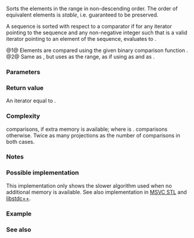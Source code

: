 {{cpp/ranges/title|stable_sort}}
{{cpp/algorithm/ranges/navbar}}
{{dcl begin}}
{{dcl header|algorithm}}
{{dcl h|Call signature}}
{{dcla|anchor=no|num=1|since=c++20|constexpr=c++26|1=
template&lt; std::random_access_iterator I, std::sentinel_for&lt;I&gt; S,
          class Comp = ranges::less, class Proj = std::identity &gt;
requires std::sortable&lt;I, Comp, Proj&gt;
    I stable_sort( I first, S last, Comp comp = {}, Proj proj = {} );
}}
{{dcla|anchor=no|num=2|since=c++20|constexpr=c++26|1=
template&lt; ranges::random_access_range R, class Comp = ranges::less,
          class Proj = std::identity &gt;
requires std::sortable&lt;ranges::iterator_t&lt;R&gt;, Comp, Proj&gt;
ranges::borrowed_iterator_t&lt;R&gt;
    stable_sort( R&amp;&amp; r, Comp comp = {}, Proj proj = {} );
}}
{{dcl end}}

Sorts the elements in the range {{range|first|last}} in non-descending order. The order of equivalent elements is ''stable'', i.e. guaranteed to be preserved.

A sequence is sorted with respect to a comparator {{c|comp}} if for any iterator {{tt|it}} pointing to the sequence and any non-negative integer {{tt|n}} such that {{tt|it + n}} is a valid iterator pointing to an element of the sequence, {{c|std::invoke(comp, std::invoke(proj, *(it + n)), std::invoke(proj, *it)}} evaluates to {{c|false}}.

@1@ Elements are compared using the given binary comparison function {{c|comp}}.
@2@ Same as {{v|1}}, but uses {{c|r}} as the range, as if using {{c|ranges::begin(r)}} as {{c|first}} and {{c|ranges::end(r)}} as {{c|last}}.

{{cpp/ranges/niebloid}}

===Parameters===
{{par begin}}
{{par|first, last|iterator-sentinel defining the range to sort}}
{{par|r|the range to sort}}
{{par|comp|comparison to apply to the projected elements}}
{{par|proj|projection to apply to the elements}}
{{par end}}

===Return value===
An iterator equal to {{c|last}}.

===Complexity===
{{mathjax-or|\(\scriptsize N\cdot\log{(N)}\)|N&amp;middot;log(N)}} comparisons, if extra memory is available; where {{mathjax-or|\(\scriptsize N\)|N}} is {{c|ranges::distance(first, last)}}. {{mathjax-or|\(\scriptsize N\cdot\log^2{(N)}\)|N&amp;middot;log&amp;sup2;(N)}} comparisons otherwise. Twice as many projections as the number of comparisons in both cases.

===Notes===
{{feature test macro|__cpp_lib_constexpr_algorithms|{{c/core|constexpr}} stable sorting|value=202306L|std=C++26}}

===Possible implementation===
This implementation only shows the slower algorithm used when no additional memory is available. See also implementation in [https://github.com/microsoft/STL/blob/e745bad3b1d05b5b19ec652d68abb37865ffa454/stl/inc/algorithm#L7842-L8094 MSVC STL] and [https://github.com/gcc-mirror/gcc/blob/54258e22b0846aaa6bd3265f592feb161eecda75/libstdc%2B%2B-v3/include/bits/ranges_algo.h#L1836-L1862 libstdc++].
{{eq fun|1=
struct stable_sort_fn
{
    template&lt;std::random_access_iterator I, std::sentinel_for&lt;I&gt; S,
             class Comp = ranges::less, class Proj = std::identity&gt;
    requires std::sortable&lt;I, Comp, Proj&gt;
    constexpr //&lt; since C++26
    I operator()(I first, S last, Comp comp = {}, Proj proj = {}) const
    {
        auto count = ranges::distance(first, last);
        auto mid = first + count / 2;
        auto last_it = first + count;

        if (count &lt;= 1)
            return last_it;

        (*this)(first, mid, std::ref(comp), std::ref(proj));
        (*this)(mid, last_it, std::ref(comp), std::ref(proj));

        ranges::inplace_merge(first, mid, last_it);

        return last_it;
    }

    template&lt;ranges::random_access_range R, class Comp = ranges::less,
             class Proj = std::identity&gt;
    requires std::sortable&lt;ranges::iterator_t&lt;R&gt;, Comp, Proj&gt;
    constexpr //&lt; since C++26
    ranges::borrowed_iterator_t&lt;R&gt; operator()(R&amp;&amp; r, Comp comp = {}, Proj proj = {}) const
    {
        return (*this)(ranges::begin(r), ranges::end(r), std::move(comp), std::move(proj));
    }
};

inline constexpr stable_sort_fn stable_sort {};
}}

===Example===
{{example
|code=
#include &lt;algorithm&gt;
#include &lt;array&gt;
#include &lt;functional&gt;
#include &lt;iomanip&gt;
#include &lt;iostream&gt;

void print(auto const&amp; seq)
{
    for (auto const&amp; elem : seq)
        std::cout &lt;&lt; elem &lt;&lt; ' ';
    std::cout &lt;&lt; '\n';
}

struct Particle
{
    std::string name; double mass; // MeV
    friend std::ostream&amp; operator&lt;&lt;(std::ostream&amp; os, Particle const&amp; p)
    {
        return os &lt;&lt; '\n' &lt;&lt; std::left &lt;&lt; std::setw(8) &lt;&lt; p.name &lt;&lt; " : " &lt;&lt; p.mass;
    }
};

int main()
{
    std::array s {5, 7, 4, 2, 8, 6, 1, 9, 0, 3};

    // sort using the default operator&lt;
    std::ranges::stable_sort(s);
    print(s);

    // sort using a standard library compare function object
    std::ranges::stable_sort(s, std::ranges::greater());
    print(s);

    // sort using a custom function object
    struct
    {
        bool operator()(int a, int b) const
        {
            return a &lt; b;
        }
    } customLess;
    std::ranges::stable_sort(s.begin(), s.end(), customLess);
    print(s);

    // sort using a lambda expression
    std::ranges::stable_sort(s, [](int a, int b) { return a &gt; b; });
    print(s);

    // sort with projection
    Particle particles[]
    {
        {"Electron", 0.511}, {"Muon", 105.66}, {"Tau", 1776.86},
        {"Positron", 0.511}, {"Proton", 938.27}, {"Neutron", 939.57}
    };
    print(particles);
    std::ranges::stable_sort(particles, {}, &amp;Particle::name); //&lt; sort by name
    print(particles);
    std::ranges::stable_sort(particles, {}, &amp;Particle::mass); //&lt; sort by mass
    print(particles);
}
|output=
0 1 2 3 4 5 6 7 8 9
9 8 7 6 5 4 3 2 1 0
0 1 2 3 4 5 6 7 8 9
9 8 7 6 5 4 3 2 1 0

Electron : 0.511
Muon     : 105.66
Tau      : 1776.86
Positron : 0.511
Proton   : 938.27
Neutron  : 939.57

Electron : 0.511
Muon     : 105.66
Neutron  : 939.57
Positron : 0.511
Proton   : 938.27
Tau      : 1776.86

Electron : 0.511
Positron : 0.511
Muon     : 105.66
Proton   : 938.27
Neutron  : 939.57
Tau      : 1776.86
}}

===See also===
{{dsc begin}}
{{dsc inc|cpp/algorithm/ranges/dsc sort}}
{{dsc inc|cpp/algorithm/ranges/dsc partial_sort}}
{{dsc inc|cpp/algorithm/ranges/dsc stable_partition}}
{{dsc inc|cpp/algorithm/dsc stable_sort}}
{{dsc end}}

{{langlinks|de|es|fr|it|ja|pt|ru|zh}}